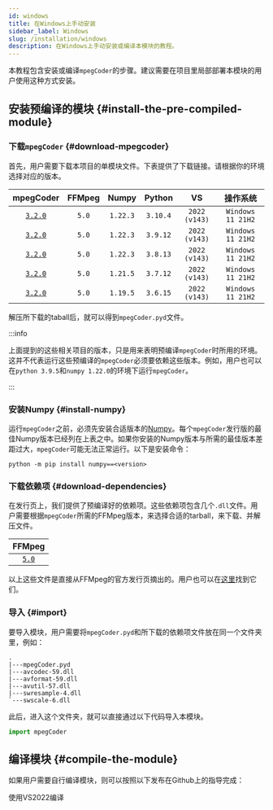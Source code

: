 ```yaml
---
id: windows
title: 在Windows上手动安装
sidebar_label: Windows
slug: /installation/windows
description: 在Windows上手动安装或编译本模块的教程。
---
```



本教程包含安装或编译`mpegCoder`的步骤。建议需要在项目里局部部署本模块的用户使用这种方式安装。

## 安装预编译的模块 {#install-the-pre-compiled-module}

### 下载`mpegCoder` {#download-mpegcoder}

首先，用户需要下载本项目的单模块文件。下表提供了下载链接。请根据你的环境选择对应的版本。

| mpegCoder | FFMpeg | Numpy | Python | VS | 操作系统 |
| :-----: | :-----: | :-----: | :-----: | :-----: | :-----: |
| [`3.2.0`<InlineIcon icon={mdiDownloadBox}/>][download-3-2-0-py310] | `5.0` | `1.22.3` | `3.10.4` | `2022 (v143)` | `Windows 11 21H2` |
| [`3.2.0`<InlineIcon icon={mdiDownloadBox}/>][download-3-2-0-py39]  | `5.0` | `1.22.3` | `3.9.12` | `2022 (v143)` | `Windows 11 21H2` |
| [`3.2.0`<InlineIcon icon={mdiDownloadBox}/>][download-3-2-0-py38]  | `5.0` | `1.22.3` | `3.8.13` | `2022 (v143)` | `Windows 11 21H2` |
| [`3.2.0`<InlineIcon icon={mdiDownloadBox}/>][download-3-2-0-py37]  | `5.0` | `1.21.5` | `3.7.12` | `2022 (v143)` | `Windows 11 21H2` |
| [`3.2.0`<InlineIcon icon={mdiDownloadBox}/>][download-3-2-0-py36]  | `5.0` | `1.19.5` | `3.6.15` | `2022 (v143)` | `Windows 11 21H2` |

解压所下载的taball后，就可以得到`mpegCoder.pyd`文件。

:::info

上面提到的这些相关项目的版本，只是用来表明预编译`mpegCoder`时所用的环境。这并不代表运行这些预编译的`mpegCoder`必须要依赖这些版本。例如，用户也可以在`python 3.9.5`和`numpy 1.22.0`的环境下运行`mpegCoder`。

:::

### 安装Numpy {#install-numpy}

运行`mpegCoder`之前，必须先安装合适版本的[Numpy<IconExternalLink/>][link-numpy]。每个`mpegCoder`发行版的最佳Numpy版本已经列在上表之中。如果你安装的Numpy版本与所需的最佳版本差距过大，`mpegCoder`可能无法正常运行。以下是安装命令：

```shell
python -m pip install numpy==<version>
```

### 下载依赖项 {#download-dependencies}

在发行页上，我们提供了预编译好的依赖项。这些依赖项包含几个`.dll`文件。用户需要根据`mpegCoder`所需的FFMpeg版本，来选择合适的tarball，来下载、并解压文件。

| FFMpeg |
| :-----: |
| [`5.0`<InlineIcon icon={mdiDownloadBox}/>][download-ff-5-0] |

以上这些文件是直接从FFMpeg的官方发行页摘出的。用户也可以在[这里<IconExternalLink/>][link-ffmpeg-download]找到它们。

### 导入 {#import}

要导入模块，用户需要将`mpegCoder.pyd`和所下载的依赖项文件放在同一个文件夹里，例如：

```shell
.
|---mpegCoder.pyd
|---avcodec-59.dll
|---avformat-59.dll
|---avutil-57.dll
|---swresample-4.dll
`---swscale-6.dll
```

此后，进入这个文件夹，就可以直接通过以下代码导入本模块。

```python
import mpegCoder
```

## 编译模块 {#compile-the-module}

如果用户需要自行编译模块，则可以按照以下发布在Github上的指导完成：

<p>
  <DarkButton to="https://github.com/cainmagi/FFmpeg-Encoder-Decoder-for-Python/blob/3.2.0/README.md" icon={vsiDebugAlt}>
    使用VS2022编译
  </DarkButton>
</p>

[download-3-2-0-py310]:https://github.com/cainmagi/FFmpeg-Encoder-Decoder-for-Python/releases/download/3.2.0/mpegCoder_3_2_0_Win_py310.tar.xz
[download-3-2-0-py39]:https://github.com/cainmagi/FFmpeg-Encoder-Decoder-for-Python/releases/download/3.2.0/mpegCoder_3_2_0_Win_py39.tar.xz
[download-3-2-0-py38]:https://github.com/cainmagi/FFmpeg-Encoder-Decoder-for-Python/releases/download/3.2.0/mpegCoder_3_2_0_Win_py38.tar.xz
[download-3-2-0-py37]:https://github.com/cainmagi/FFmpeg-Encoder-Decoder-for-Python/releases/download/3.2.0/mpegCoder_3_2_0_Win_py37.tar.xz
[download-3-2-0-py36]:https://github.com/cainmagi/FFmpeg-Encoder-Decoder-for-Python/releases/download/3.2.0/mpegCoder_3_2_0_Win_py36.tar.xz
[download-ff-5-0]:https://github.com/cainmagi/FFmpeg-Encoder-Decoder-for-Python/releases/download/deps-3.2.0/dll-win-ffmpeg_5_0.tar.xz
[link-ffmpeg-download]:https://www.gyan.dev/ffmpeg/builds/#release-section "FFMpeg release"
[link-numpy]:https://numpy.org "Numpy"
